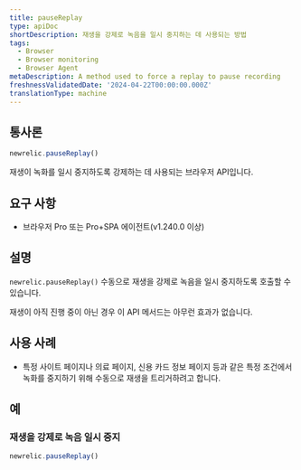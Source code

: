 ```yaml
---
title: pauseReplay
type: apiDoc
shortDescription: 재생을 강제로 녹음을 일시 중지하는 데 사용되는 방법
tags:
  - Browser
  - Browser monitoring
  - Browser Agent
metaDescription: A method used to force a replay to pause recording
freshnessValidatedDate: '2024-04-22T00:00:00.000Z'
translationType: machine
---
```


## 통사론

```js
newrelic.pauseReplay()
```

재생이 녹화를 일시 중지하도록 강제하는 데 사용되는 브라우저 API입니다.

## 요구 사항

* 브라우저 Pro 또는 Pro+SPA 에이전트(v1.240.0 이상)

## 설명

`newrelic.pauseReplay()` 수동으로 재생을 강제로 녹음을 일시 중지하도록 호출할 수 있습니다.

재생이 아직 진행 중이 아닌 경우 이 API 메서드는 아무런 효과가 없습니다.

## 사용 사례

* 특정 사이트 페이지나 의료 페이지, 신용 카드 정보 페이지 등과 같은 특정 조건에서 녹화를 중지하기 위해 수동으로 재생을 트리거하려고 합니다.

## 예

### 재생을 강제로 녹음 일시 중지

```js
newrelic.pauseReplay()
```